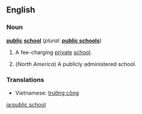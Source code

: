 ==English==

===Noun===
'''[[public]] [[school]]'''  (''plural:'' '''[[public schools]]''')

# {{UK}} A fee-charging [[private]] [[school]].
# (''North America'') A publicly administered school.

===Translations===
{{rfc-level|Translations at L3+ (AutoFormat would have corrected level of Translations)}}
*Vietnamese: [[trường công]]

[[ja:public school]]